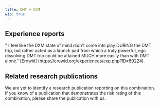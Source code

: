 ---
title: DMT + DXM
wip: true
---

## Experience reports

" I feel like the DXM state of mind didn't come into play DURING the DMT trip, but rather acted as a launch pad from which a truly powerful, ego dissolving DMT trip could be attained MUCH more easily than with DMT alone." [Erowid] (https://erowid.org/experiences/exp.php?ID=89224).


## Related research publications

We are yet to identify a research publication reporting on this combination. If you know of a publication that demonstrates the risk rating of this combination, please share the publication with us.



